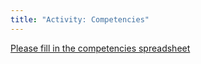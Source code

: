 ```yaml
---
title: "Activity: Competencies"
---
```


[Please fill in the competencies spreadsheet](docs/Competencies spreadsheet.xlsx)
